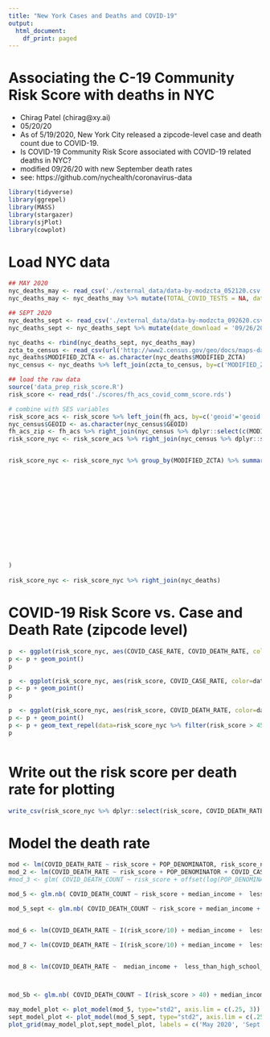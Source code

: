 ```yaml
---
title: "New York Cases and Deaths and COVID-19"
output:
  html_document:
    df_print: paged
---
```


# Associating the C-19 Community Risk Score with deaths in NYC
- Chirag Patel (chirag@xy.ai)
- 05/20/20
- As of 5/19/2020, New York City released a zipcode-level case and death count due to COVID-19. 
- Is COVID-19 Community Risk Score associated with COVID-19 related deaths in NYC?
- modified 09/26/20 with new September death rates
- see: https://github.com/nychealth/coronavirus-data

```r
library(tidyverse)
library(ggrepel)
library(MASS)
library(stargazer)
library(sjPlot)
library(cowplot)
```

# Load NYC data
```r
## MAY 2020
nyc_deaths_may <- read_csv('./external_data/data-by-modzcta_052120.csv') #or: ead_csv(url('https://raw.githubusercontent.com/nychealth/coronavirus-data/master/data-by-modzcta.csv')) # current for 5/20/20
nyc_deaths_may <- nyc_deaths_may %>% mutate(TOTAL_COVID_TESTS = NA, date_download='05/20/20')

## SEPT 2020
nyc_deaths_sept <- read_csv('./external_data/data-by-modzcta_092620.csv') 
nyc_deaths_sept <- nyc_deaths_sept %>% mutate(date_download = '09/26/20')

nyc_deaths <- rbind(nyc_deaths_sept, nyc_deaths_may)
zcta_to_census <- read_csv(url('http://www2.census.gov/geo/docs/maps-data/data/rel/zcta_tract_rel_10.txt?#')) # census walk file from tract to ZCTA
nyc_deaths$MODIFIED_ZCTA <- as.character(nyc_deaths$MODIFIED_ZCTA)
nyc_census <- nyc_deaths %>% left_join(zcta_to_census, by=c('MODIFIED_ZCTA'='ZCTA5'))


```

```r
## load the raw data
source('data_prep_risk_score.R')
risk_score <- read_rds('./scores/fh_acs_covid_comm_score.rds')

# combine with SES variables
risk_score_acs <- risk_score %>% left_join(fh_acs, by=c('geoid'='geoid'))
nyc_census$GEOID <- as.character(nyc_census$GEOID)
fh_acs_zip <- fh_acs %>% right_join(nyc_census %>% dplyr::select(c(MODIFIED_ZCTA, GEOID)), by=c('geoid'='GEOID'))
risk_score_nyc <- risk_score_acs %>% right_join(nyc_census %>% dplyr::select(c(MODIFIED_ZCTA, GEOID, ZPOPPCT)), by=c('geoid'='GEOID'))


risk_score_nyc <- risk_score_nyc %>% group_by(MODIFIED_ZCTA) %>% summarize(risk_score=weighted.mean(risk_score_both_pc, ZPOPPCT),
                                                                          median_income = weighted.mean(b19013001,ZPOPPCT),
                                                                          median_home_value = weighted.mean(b25077001, ZPOPPCT),
                                                                          no_health_insurance_pct=sum(b27001005 + b27001008 + b27001011 + b27001014 + b27001017 + b27001020 + b27001023 + b27001026 + b27001029 + b27001033 + b27001036 + b27001039 + b27001042 + b27001045 + b27001048 + b27001051 + b27001054 + b27001057)/sum(b27001001),
                                                                          african_american_pct = sum(c02003004) / sum(c02003001),
                                                                          mexican_pct = sum(b03001004) / sum(b03001001),
                                                                          hispanic_pct = sum(b03001003) / sum(b03001001),
                                                                          asian_pct = sum(c02003006) / sum(c02003001),
                                                                          white_pct = sum(c02003003) / sum(c02003001),
                                                                          unemployment_pct = sum(b23025005 ) / sum(b23025001),
                                                                          less_than_high_school_pct = sum(b15003002 + b15003003 + b15003004 + b15003005 + b15003006 + b15003007 + b15003008 + b15003009 + b15003010 + b15003011 + b15003012 + b15003013 + b15003014 + b15003015 + b15003016) / sum(b15003001),
                                                                          college_pct = sum(b15003021 + b15003022 + b15003023 + b15003024 + b15003025) / sum(b15003001),
                                                                          at_below_poverty_pct = sum(b17001003 + b17001017 ) / sum(b17001001),
                                                                          more_than_one_occupant_per_room_pct = sum(b25014005 + b25014006 + b25014007 + b25014011 + b25014012 + b25014013) / sum(b25014001)
)
                                                                           
risk_score_nyc <- risk_score_nyc %>% right_join(nyc_deaths)
```

# COVID-19 Risk Score vs. Case and Death Rate (zipcode level)

```r


p  <- ggplot(risk_score_nyc, aes(COVID_CASE_RATE, COVID_DEATH_RATE, color=date_download))
p <- p + geom_point()
p

p  <- ggplot(risk_score_nyc, aes(risk_score, COVID_CASE_RATE, color=date_download))
p <- p + geom_point()
p

p  <- ggplot(risk_score_nyc, aes(risk_score, COVID_DEATH_RATE, color=date_download))
p <- p + geom_point()
p <- p + geom_text_repel(data=risk_score_nyc %>% filter(risk_score > 45), aes(risk_score, COVID_DEATH_RATE, label=MODIFIED_ZCTA))
p



```

# Write out the risk score per death rate for plotting
```r
write_csv(risk_score_nyc %>% dplyr::select(risk_score, COVID_DEATH_RATE, MODIFIED_ZCTA,NEIGHBORHOOD_NAME, NEIGHBORHOOD_NAME) %>%  arrange(desc(risk_score)), path = './scores/new_york_risk_score_death_092720.csv')

```

# Model the death rate

```r

mod <- lm(COVID_DEATH_RATE ~ risk_score + POP_DENOMINATOR, risk_score_nyc %>% filter(date_download == '05/20/20'))
mod_2 <- lm(COVID_DEATH_RATE ~ risk_score + POP_DENOMINATOR + COVID_CASE_RATE, risk_score_nyc %>% filter(date_download == '05/20/20'))
#mod_3 <- glm( COVID_DEATH_COUNT ~ risk_score + offset(log(POP_DENOMINATOR)), data=risk_score_nyc, family="poisson")

mod_5 <- glm.nb( COVID_DEATH_COUNT ~ risk_score + median_income +  less_than_high_school_pct +college_pct + african_american_pct + mexican_pct + hispanic_pct + asian_pct  + at_below_poverty_pct + more_than_one_occupant_per_room_pct + no_health_insurance_pct + unemployment_pct + COVID_CASE_COUNT + offset(log(POP_DENOMINATOR)), data=risk_score_nyc %>% filter(date_download == '05/20/20'))

mod_5_sept <- glm.nb( COVID_DEATH_COUNT ~ risk_score + median_income +  less_than_high_school_pct +college_pct + african_american_pct + mexican_pct + hispanic_pct + asian_pct  + at_below_poverty_pct + more_than_one_occupant_per_room_pct + no_health_insurance_pct + unemployment_pct + COVID_CASE_COUNT + offset(log(POP_DENOMINATOR)), data=risk_score_nyc %>% filter(date_download == '09/26/20'))


mod_6 <- lm(COVID_DEATH_RATE ~ I(risk_score/10) + median_income +  less_than_high_school_pct + college_pct + african_american_pct + mexican_pct + hispanic_pct + asian_pct + at_below_poverty_pct + more_than_one_occupant_per_room_pct + no_health_insurance_pct + unemployment_pct + POP_DENOMINATOR, data=risk_score_nyc %>% filter(date_download == '05/20/20'))

mod_7 <- lm(COVID_DEATH_RATE ~ I(risk_score/10) + median_income +  less_than_high_school_pct +college_pct + african_american_pct + mexican_pct + hispanic_pct + asian_pct + at_below_poverty_pct + more_than_one_occupant_per_room_pct + no_health_insurance_pct + unemployment_pct + COVID_CASE_COUNT + POP_DENOMINATOR, data=risk_score_nyc %>% filter(date_download == '05/20/20'))


mod_8 <- lm(COVID_DEATH_RATE ~  median_income +  less_than_high_school_pct +college_pct + african_american_pct + mexican_pct + hispanic_pct + asian_pct + white_pct + at_below_poverty_pct + more_than_one_occupant_per_room_pct + no_health_insurance_pct + unemployment_pct + COVID_CASE_COUNT + POP_DENOMINATOR, data=risk_score_nyc %>% filter(date_download == '05/20/20'))



mod_5b <- glm.nb( COVID_DEATH_COUNT ~ I(risk_score > 40) + median_income +  less_than_high_school_pct +college_pct + african_american_pct + mexican_pct + hispanic_pct + asian_pct  + at_below_poverty_pct + more_than_one_occupant_per_room_pct + no_health_insurance_pct + unemployment_pct + COVID_CASE_COUNT + offset(log(POP_DENOMINATOR)), data=risk_score_nyc %>% filter(date_download == '05/20/20'))

may_model_plot <- plot_model(mod_5, type="std2", axis.lim = c(.25, 3))
sept_model_plot <- plot_model(mod_5_sept, type="std2", axis.lim = c(.25, 3))
plot_grid(may_model_plot,sept_model_plot, labels = c('May 2020', 'Sept 2020'))

```